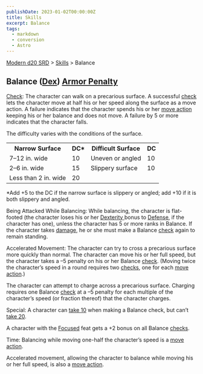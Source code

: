 ```yaml
---
publishDate: 2023-01-02T00:00:00Z
title: Skills
excerpt: Balance
tags:
  - markdown
  - conversion
  - Astro
---
```


[Modern d20 SRD](/#modernD20) > [Skills](modern-d20-srd-skills-index) > Balance

## Balance ([Dex](modern-d20-srd-basics-ability-scores)) [Armor Penalty](modern-d20-srd-equipment-armor-general)

[Check](modern-d20-srd-skills-skill-basics-php#skill-check-index): The
character can walk on a precarious surface. A successful
[check](modern-d20-srd-skills-skill-basics-php#skill-check-index) lets the
character move at half his or her speed along the surface as a move action. A
failure indicates that the character spends his or her [move action](modern-d20-srd-combat-move-actions) keeping his or her balance and
does not move. A failure by 5 or more indicates that the character falls.

The difficulty varies with the conditions of the surface.


<table> <tr><th>Narrow Surface</th> <th>DC*</th><th> Difficult Surface</th> <th> DC</th> </tr> <tr><td> 7–12 in. wide</td><td> 10</td><td> Uneven or angled</td><td> 10 </td></tr> <tr class="shaded"><td> 2–6 in. wide</td><td> 15</td><td> Slippery surface</td><td> 10 </td></tr> <tr><td> Less than 2 in. wide</td><td> 20</td><td> </td><td> </td></tr> </table>



*Add +5 to the DC if the narrow surface is slippery or angled; add +10 if it is both slippery and angled.

Being Attacked While Balancing: While balancing, the character is flat-footed
(the character loses his or her [Dexterity ](modern-d20-srd-basics-ability-scores)bonus to [Defense](modern-d20-srd-combat-defense), if the character has
one), unless the character has 5 or more ranks in Balance. If the character
takes [damage](modern-d20-srd-combat-damage), he or she must make a Balance
[check](modern-d20-srd-skills-skill-basics-php#skill-check-index) again to
remain standing.

Accelerated Movement: The character can try to cross a precarious surface more
quickly than normal. The character can move his or her full speed, but the
character takes a –5 penalty on his or her Balance [check](modern-d20-srd-skills-skill-basics-php#skill-check-index). (Moving twice the character’s
speed in a round requires two [checks](modern-d20-srd-skills-skill-basics-php#skill-check-index), one for each [move action](modern-d20-srd-combat-move-actions).)

The character can attempt to charge across a precarious surface. Charging
requires one Balance [check](modern-d20-srd-skills-skill-basics-php#skill-check-index) at a –5 penalty for each multiple of the character’s speed (or
fraction thereof) that the character charges.

Special: A character can [take 10](modern-d20-srd-skills-skill-basics-php#take10-index) when making a Balance check, but can’t [take 20](modern-d20-srd-skills-skill-basics-php#take20-index).

A character with the [Focused](modern-d20-srd-feats-focused) feat gets a +2
bonus on all Balance [checks](modern-d20-srd-skills-skill-basics-php#skill-check-index).

Time: Balancing while moving one-half the character’s speed is a [move action](modern-d20-srd-combat-move-actions).

Accelerated movement, allowing the character to balance while moving his or
her full speed, is also a [move action](modern-d20-srd-combat-move-actions).

